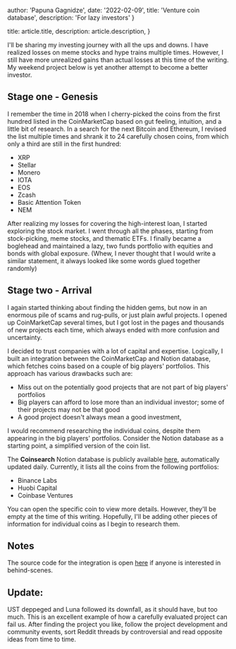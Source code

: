 
  author: 'Papuna Gagnidze',
  date: '2022-02-09',
  title: 'Venture coin database',
  description: 'For lazy investors'
}

  title: article.title,
  description: article.description,
}


I'll be sharing my investing journey with all the ups and downs. I have realized losses on meme stocks and hype trains multiple times. However, I still have more unrealized gains than actual losses at this time of the writing. My weekend project below is yet another attempt to become a better investor.

## Stage one - Genesis 

I remember the time in 2018 when I cherry-picked the coins from the first hundred listed in the CoinMarketCap based on gut feeling, intuition, and a little bit of research. In a search for the next Bitcoin and Ethereum, I revised the list multiple times and shrank it to 24 carefully chosen coins, from which only a third are still in the first hundred:

* XRP
* Stellar
* Monero
* IOTA
* EOS
* Zcash
* Basic Attention Token
* NEM

After realizing my losses for covering the high-interest loan, I started exploring the stock market. I went through all the phases, starting from stock-picking, meme stocks, and thematic ETFs. I finally became a boglehead and maintained a lazy, two funds portfolio with equities and bonds with global exposure. (Whew, I never thought that I would write a similar statement, it always looked like some words glued together randomly) 

## Stage two - Arrival

I again started thinking about finding the hidden gems, but now in an enormous pile of scams and rug-pulls, or just plain awful projects. I opened up CoinMarketCap several times, but I got lost in the pages and thousands of new projects each time, which always ended with more confusion and uncertainty.

I decided to trust companies with a lot of capital and expertise. Logically, I built an integration between the CoinMarketCap and Notion database, which fetches coins based on a couple of big players' portfolios. This approach has various drawbacks such are:

* Miss out on the potentially good projects that are not part of big players' portfolios
* Big players can afford to lose more than an individual investor; some of their projects may not be that good
* A good project doesn't always mean a good investment, 

I would recommend researching the individual coins, despite them appearing in the big players' portfolios. Consider the Notion database as a starting point, a simplified version of the coin list.

The **Coinsearch** Notion database is publicly available [here](https://coinsearch.notion.site/4f4b8a047e9b4c988dd5bd02c3d4ef92), automatically updated daily. Currently, it lists all the coins from the following portfolios:

* Binance Labs
* Huobi Capital
* Coinbase Ventures

You can open the specific coin to view more details. However, they'll be empty at the time of this writing. Hopefully, I'll be adding other pieces of information for individual coins as I begin to research them. 

## Notes

The source code for the integration is open [here](https://github.com/pgagnidze/coinsearch) if anyone is interested in behind-scenes.

## Update:

UST deppeged and Luna followed its downfall, as it should have, but too much. This is an excellent example of how a carefully evaluated project can fail us. After finding the project you like, follow the project development and community events, sort Reddit threads by controversial and read opposite ideas from time to time.